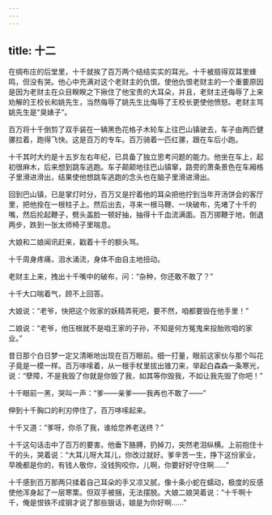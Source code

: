 ```yaml
---
---
---
```

title: 十二
---



在绸布庄的后堂里，十千就挨了百万两个结结实实的耳光。十千被扇得双耳里蜂鸣，但没有哭。他心中充满对这个老财主的仇恨。使他仇恨老财主的一个重要原因是因为老财主在众目睽睽之下揪住了他宝贵的大耳朵，并且，老财主还侮辱了上来劝解的王校长和姚先生，当然侮辱了姚先生比侮辱了王校长更使他愤怒。老财主骂姚先生是“臭婊子”。

百万将十千倒剪了双手装在一辆黑色花格子木轮车上往巴山镇驶去，车子由两匹健骡拉着，跑得飞快。这是百万的专车。百万骑着一匹红骡，跟在车后小跑。

十千其时大约是十五岁左右年纪，已具备了独立思考问题的能力。他坐在车上，起初很麻木，后来想到跳车逃跑。车子颠颠地往巴山镇窜，路旁的萧条景色在车厢格子里滑进滑出，结果使他想跳车逃跑的念头也在脑子里滑进滑出。

回到巴山镇，已是掌灯时分，百万又是拧着他的耳朵把他拧到当年开汤饼会的客厅里，把他拴在一根柱子上。然后出去，寻来一根马鞭、一块破布，先堵了十千的嘴，然后抡起鞭子，劈头盖脸一顿好抽，抽得十千血流满面。百万掷鞭于地，倒退两步，跌到一张太师椅子里喘息。

大娘和二娘闻讯赶来，戳着十千的额头骂。

十千周身疼痛，泪水涌流，身体不由自主地扭动。

老财主上来，拽出十千嘴中的破布，问：“杂种，你还敢不敢了？”

十千大口喘着气，顾不上回答。

大娘说：“老爷，快把这个败家的妖精弄死吧，要不然，咱都要毁在他手里！”

二娘说：“老爷，他压根就不是咱王家的子孙，不知是何方冤鬼来投胎败咱的家业。”

昔日那个白日梦一定又清晰地出现在百万眼前。细一打量，眼前这家伙与那个叫花子竟是一模一样。百万哆嗦着，从一根手杖里拔出锥刀来，举起白森森一条寒光，说：“孽障，不是我毁了你就是你毁了我，如其等你毁我，不如让我先毁了你吧！”

十千眼前一黑，哭叫一声：“爹——亲爹——我再也不敢了——”

伸到十千胸口的利刃停住了，百万哆嗦起来。

十千又道：“爹呀，你杀了我，谁给您养老送终？”

十千这句话击中了百万的要害。他垂下胳膊，扔掉刀，突然老泪纵横。上前抱住十千的头，哭着说：“大耳儿呀大耳儿，你改过就好。爹辛苦一生，挣下这份家业，早晚都是你的，有钱人敬你，没钱狗咬你，儿啊，你要好好守住啊……”

十千感到百万那两只揉着自己耳朵的手又凉又腻，像十条小蛇在蠕动，极度的反感使他浑身起了一层寒栗。但双手被捆，无法摆脱。大娘二娘哭着说：“十千啊十千，俺是恨铁不成钢才说了那些狠话，娘是为你好啊……”